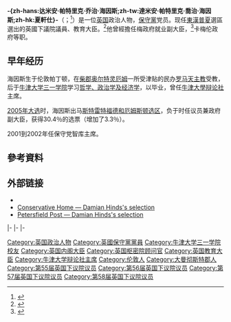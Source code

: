{{NoteTA
|G1=PoliticiansUK
|G2=UK Places
|1=zh-hans:海因兹;zh-tw:海因斯;zh-hk:夏軒仕
|2=zh-cn:戴维·卡梅伦;zh-hk:甘民樂;zh-tw:大衛·卡麥隆
}}
{{Infobox MP
|honorific-prefix = [[非常尊敬的|非常尊敬的]]
|name             = 达米安·海因兹<br/><small>The Rt Hon. Damian Hinds</small>
|honorific-suffix = [[國會議員_(英國)|國會議員]]
|image            = Official portrait of Damian Hinds MP crop 2.jpg
|alt              = 
|office           = [[安全事務國務大臣|安全事務國務大臣]]
|monarch          = [[伊丽莎白二世|伊丽莎白二世]]
|primeminister    = [[鲍里斯·约翰逊|鲍里斯·约翰逊]]
|term_start       = 2021年8月13日
|term_end         = 
|predecessor      = [[詹姆斯·布魯克肖爾|詹姆斯·布魯克肖爾]]
|successor        = 
|office1          = [[教育大臣|教育大臣]]
|monarch1         = [[伊丽莎白二世|伊丽莎白二世]]
|primeminister1   = [[特蕾莎·梅|特蕾莎·梅]]
|term_start1      = 2018年1月8日
|term_end1        = 2019年7月24日
|predecessor1     = [[贾斯汀·葛林宁|贾斯汀·葛林宁]]
|successor1       = [[加文·威廉姆森|加文·威廉姆森]]
|office2          = {{le|工作和养老金部|Department of Work and Pensions}}就业副大臣
|monarch2         = [[伊丽莎白二世|伊丽莎白二世]]
|primeminister2   = [[特蕾莎·梅|特蕾莎·梅]]
|1blankname2      = 大臣
|1namedata2       = [[达米安·格林|达米安·格林]]<br>[[戴维·高克|戴维·高克]]
|term_start2      = 2016年7月17日
|term_end2        = 2018年1月8日
|predecessor2     = [[普丽蒂·帕特尔|普丽蒂·帕特尔]]
|successor2       = ''待定''
|office3          = {{le|财政部财政秘书|Exchequer Secretary to the Treasury}}
|monarch3         = [[伊丽莎白二世|伊丽莎白二世]]
|primeminister3   = [[戴维·卡梅伦|戴维·卡梅伦]]
|1blankname3      = 大臣
|1namedata3       = [[乔治·奥斯本|乔治·奥斯本]]
|term_start3      = 2015年5月12日
|term_end3        = 2016年7月13日
|predecessor3     = [[普丽蒂·帕特尔|普丽蒂·帕特尔]]
|successor3       = [[安德鲁·琼斯_(英国政治人物)|安德鲁·琼斯]] {{small|(2017)}}
|office4          = [[國會議員_(英國)|英國國會議員]]<br>[[東漢普夏_(英國國會選區)|東漢普夏]]選區

|parliament4      =  
|majority4        =  25,852 (46.6%)
|term_start4      =  2010年5月6日
|term_end4        =  
|predecessor4     =  {{le|迈克尔·迈特斯|Michael Mates}}
|successor4       = 
|birth_date         = {{Birth date and age|df=yes|1969|11|27}}
|birth_place        = {{UK}}伦敦[[帕丁顿|帕丁顿]]<ref>{{cite web|title=Interview with Damian Hinds MP|url=http://www.thisisalton.co.uk/2011/02/interview-with-damian-hinds-mp/#.UTvDERyeNIo|publisher=This Is Alton|accessdate=9 March 2013|archive-date=2014-03-27|archive-url=https://web.archive.org/web/20140327000736/http://www.thisisalton.co.uk/2011/02/interview-with-damian-hinds-mp/#.UTvDERyeNIo|dead-url=yes}}</ref> 
|death_date         = 
|death_place        = 
|restingplace       = 
|restingplacecoordinates = 
|party              = [[英国保守党|英国保守党]]
|otherparty         =  <!--For additional political affiliations-->
|spouse             = 
|partner            =  <!--For those with a domestic partner and not married-->
|relations          = 
|children           = 
|residence          = 
|alma_mater         = [[牛津大学三一学院|牛津大学三一学院]]
|website            = {{URL|www.damianhinds.com}}
|footnotes          = 
}}
'''-{zh-hans:达米安·帕特里克·乔治·海因斯;zh-tw:達米安·帕特里克·喬治·海因斯;zh-hk:夏軒仕}-'''（{{lang-en|Damian Patrick George Hinds}}；<ref>{{London Gazette |issue=59418 |date=13 May 2010 |startpage=8742}}</ref>{{bd|1969年|11月27日}}）是一位[[英国|英国]]政治人物，[[保守黨_(英國)|保守黨]]党员。现任[[東漢普夏_(英國國會選區)|東漢普夏]]選區選出的英國下議院議員、教育大臣。<ref name="BBC">{{cite news|last=Coughlan|first=Sean|url=http://www.bbc.co.uk/news/education-42604157|title=Damian Hinds new education secretary, replacing Justine Greening|work=BBC News|date=8 January 2018|accessdate=8 January 2018|archive-date=2020-11-09|archive-url=https://web.archive.org/web/20201109023610/https://www.bbc.co.uk/news/education-42604157|dead-url=no}}</ref>他曾經擔任梅政府{{le|工作和养老金部|Department of Work and Pensions}}就业副大臣，<ref>{{cite web|title=Exchequer Secretary to the Treasury – GOV.UK|url=https://www.gov.uk/government/ministers/exchequer-secretary-to-the-treasury|publisher=UK Government website|accessdate=13 May 2015|archive-date=2021-04-18|archive-url=https://web.archive.org/web/20210418044614/https://www.gov.uk/government/ministers/exchequer-secretary-to-the-treasury|dead-url=no}}</ref>卡梅伦政府{{le|财政部财政秘书|Exchequer Secretary to the Treasury}}等职。

== 早年经历 ==
海因斯生于伦敦帕丁顿，在[[柴郡|柴郡]][[奥尔特灵厄姆|奥尔特灵厄姆]]一所受津贴的民办[[罗马天主教|罗马天主教]]{{le|受津贴民办学校|Voluntary aided school|文法学校}}{{le|圣安布罗斯学院|St Ambrose College}}受教，后于[[牛津大学三一学院|牛津大学三一学院]]学习[[哲学、政治学及经济学|哲学、政治学及经济学]]，以{{le|英国本科学位|British undergraduate degree classification|一等荣誉学位}}毕业，曾任[[牛津大學辩论社|牛津大學辩论社]]主席。

[[2005年英国大选|2005年大选]]时，海因斯出马[[斯特雷特福德和厄姆斯顿_(英国国会选区)|斯特雷特福德和厄姆斯顿选区]]，负于时任议员兼政府副大臣{{le|贝弗利·休斯|Beverley Hughes}}，获得30.4％的选票（增加了3.3％）。

2001到2002年任保守党智库{{le|弓组|Bow Group}}主席。

==參考資料==
{{Reflist}}

==外部链接==
*{{UK MP links | parliament = damian-hinds/3969 | publicwhip = damian_hinds | theywork = damian_hinds}}
*[http://conservativehome.blogs.com/goldlist/2007/02/damian_hinds_se.html Conservative Home — Damian Hinds's selection] {{Wayback|url=http://conservativehome.blogs.com/goldlist/2007/02/damian_hinds_se.html |date=20070927022225 }}
*[https://web.archive.org/web/20070224181605/http://www.petersfieldtoday.co.uk/ViewArticle2.aspx?SectionID=469&ArticleID=2058758 Petersfield Post — Damian Hinds's selection]

{{s-start}}
{{s-par|uk}}
{{s-bef|before={{le|迈克尔·迈特斯|Michael Mates}}}}
{{s-ttl|title=[[英國下議院|英國下議院]]<br>[[東漢普夏_(英國國會選區)|東漢普夏選區]]議員|years=[[2010年英国大选|2010]]–至今}}
{{s-inc}}
|-
{{s-off}}
{{s-bef|before=[[普丽蒂·帕特尔|普丽蒂·帕特尔]]}}
{{s-ttl|title={{le|财政部财政秘书|Exchequer Secretary to the Treasury}}|years=2015–2016}}
{{s-aft|after=[[安德鲁·琼斯_(英国政治人物)|安德鲁·琼斯]]<br>{{small|(2017)}}}}
|-
{{s-bef|before=[[普丽蒂·帕特尔|普丽蒂·帕特尔]]}}
{{s-ttl|title={{le|工作和养老金部|Department of Work and Pensions}}<br>就业副大臣|years=2016–2018}}
{{s-aft|after=待定}}
|-
{{s-bef|before=[[贾斯汀·葛林宁|贾斯汀·葛林宁]]}}
{{s-ttl|title=[[教育大臣|教育大臣]]|years=2018–至今}}
{{s-inc}}
{{s-end}}

{{特蕾莎·梅内阁}}

{{DEFAULTSORT:Hinds, Damian}}
[[Category:英国政治人物|Category:英国政治人物]]
[[Category:英國保守黨黨員|Category:英國保守黨黨員]]
[[Category:牛津大学三一学院校友|Category:牛津大学三一学院校友]]
[[Category:英国内阁大臣|Category:英国内阁大臣]]
[[Category:英国枢密院顾问官|Category:英国枢密院顾问官]]
[[Category:英国教育大臣|Category:英国教育大臣]]
[[Category:牛津大学辩论社主席|Category:牛津大学辩论社主席]]
[[Category:伦敦人|Category:伦敦人]]
[[Category:大曼彻斯特郡人|Category:大曼彻斯特郡人]]
[[Category:第55届英国下议院议员|Category:第55届英国下议院议员]]
[[Category:第56届英国下议院议员|Category:第56届英国下议院议员]]
[[Category:第57届英国下议院议员|Category:第57届英国下议院议员]]
[[Category:第58届英国下议院议员|Category:第58届英国下议院议员]]